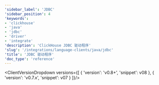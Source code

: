 ```yaml
---
'sidebar_label': 'JDBC'
'sidebar_position': 4
'keywords':
- 'clickhouse'
- 'java'
- 'jdbc'
- 'driver'
- 'integrate'
'description': 'ClickHouse JDBC 驱动程序'
'slug': '/integrations/language-clients/java/jdbc'
'title': 'JDBC 驱动程序'
'doc_type': 'reference'
---
```



<ClientVersionDropdown versions={[
    {
        'version': 'v0.8+',
        'snippet': v08
    },
    {
        'version': 'v0.7.x',
        'snippet': v07
    }
]}/>

